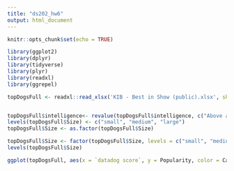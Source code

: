```yaml
---
title: "ds202_hw6"
output: html_document
---
```


```r
knitr::opts_chunk$set(echo = TRUE)
```

```r
library(ggplot2)
library(dplyr)
library(tidyverse)
library(plyr)
library(readxl)
library(ggrepel)

topDogsFull <- readxl::read_xlsx('KIB - Best in Show (public).xlsx', sheet='Best in show full sheet', range = cell_rows(1:88))


topDogsFull$intelligence<- revalue(topDogsFull$intelligence, c("Above average" = "Clever", "Average" = "Dumb", "Brightest" = "Clever", "Excellent" = "Clever", "Fair" = "Dumb", "Lowest" = "Dumb"))
levels(topDogsFull$Size) <- c("small", "medium", "large")
topDogsFull$Size <- as.factor(topDogsFull$Size)

topDogsFull$Size <- factor(topDogsFull$Size, levels = c("small", "medium", "large"))
levels(topDogsFull$Size)

ggplot(topDogsFull, aes(x = `datadog score`, y = Popularity, color = Category, shape = intelligence, label = Breed)) + geom_point(aes(size = Size)) + geom_text_repel(segment.size = .1, size = 2, color = "black") + xlab("Data Score") + ggtitle("Top Dogs with Popularity and Data Score")


```